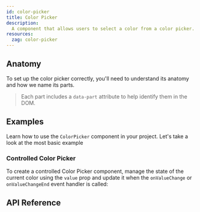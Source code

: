 ```yaml
---
id: color-picker
title: Color Picker
description:
  A component that allows users to select a color from a color picker.
resources:
  zag: color-picker
---
```




<ComponentPreview />

## Anatomy

To set up the color picker correctly, you'll need to understand its anatomy and
how we name its parts.

> Each part includes a `data-part` attribute to help identify them in the DOM.

<Anatomy id="color-picker" />

## Examples

Learn how to use the `ColorPicker` component in your project. Let's take a look
at the most basic example

<Example id="basic" />

### Controlled Color Picker

To create a controlled Color Picker component, manage the state of the current
color using the `value` prop and update it when the `onValueChange` or
`onValueChangeEnd` event handler is called:

<Example id="controlled" />

## API Reference

<ComponentTypes id="color-picker" />
